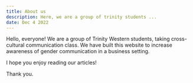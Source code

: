 ```yaml
---
title: About us
description: Here, we are a group of trinity students ...
date: Dec 4 2022
---
```


Hello, everyone!
We are a group of Trinity Western students, taking cross-cultural communication class. We have built this website to increase awareness of gender communication in a business setting.

I hope you enjoy reading our articles!

Thank you.
